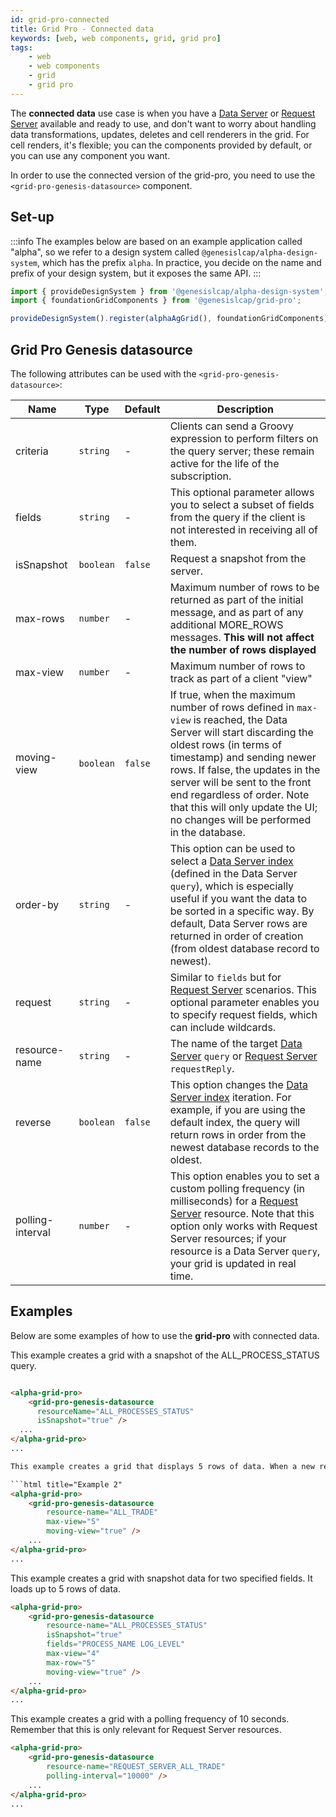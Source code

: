 ```yaml
---
id: grid-pro-connected
title: Grid Pro - Connected data
keywords: [web, web components, grid, grid pro]
tags:
    - web
    - web components
    - grid
    - grid pro
---
```


The **connected data** use case is when you have a [Data Server](../../../../../server/data-server/introduction/) or [Request Server](../../../../../server/request-server/introduction/) available and ready to use, and don't want to worry about handling data transformations, updates, deletes and cell renderers in the grid. For cell renders, it's flexible; you can the components provided by default, or you can use any component you want.

In order to use the connected version of the grid-pro, you need to use the `<grid-pro-genesis-datasource>` component.

## Set-up

:::info
The examples below are based on an example application called "alpha", so we refer to a design system called `@genesislcap/alpha-design-system`, which has the prefix `alpha`. In practice, you decide on the name and prefix of your design system, but it exposes the same API.
:::

```ts
import { provideDesignSystem } from '@genesislcap/alpha-design-system';
import { foundationGridComponents } from '@genesislcap/grid-pro';

provideDesignSystem().register(alphaAgGrid(), foundationGridComponents);
```

## Grid Pro Genesis datasource

The following attributes can be used with the `<grid-pro-genesis-datasource>`:

|Name|Type|Default|Description|
|----|----|-------|-----------|
|criteria|`string`| - |Clients can send a Groovy expression to perform filters on the query server; these remain active for the life of the subscription.|
|fields| `string` | - | This optional parameter allows you to select a subset of fields from the query if the client is not interested in receiving all of them. |
|isSnapshot| `boolean` | `false` | Request a snapshot from the server. |
|max-rows| `number` | - | Maximum number of rows to be returned as part of the initial message, and as part of any additional MORE_ROWS messages. **This will not affect the number of rows displayed**|
|max-view| `number` | - | Maximum number of rows to track as part of a client "view" |
|moving-view| `boolean` | `false` | If true, when the maximum number of rows defined in `max-view` is reached, the Data Server will start discarding the oldest rows (in terms of timestamp) and sending newer rows. If false, the updates in the server will be sent to the front end regardless of order. Note that this will only update the UI; no changes will be performed in the database.|
|order-by| `string` | - | This option can be used to select a [Data Server index](../../../../../database/data-types/index-entities/) (defined in the Data Server `query`), which is especially useful if you want the data to be sorted in a specific way. By default, Data Server rows are returned in order of creation (from oldest database record to newest).|
|request| `string` | - | Similar to `fields` but for [Request Server](../../../../../server/request-server/introduction/) scenarios. This optional parameter enables you to specify request fields, which can include wildcards.|
|resource-name| `string` | - | The name of the target [Data Server](../../../../../server/data-server/introduction/) `query` or [Request Server](../../../../../server/request-server/introduction/) `requestReply`. |
| reverse | `boolean` | `false` | This option changes the [Data Server index](../../../../../database/data-types/index-entities/) iteration. For example, if you are using the default index, the query will return rows in order from the newest database records to the oldest.|
| polling-interval | `number` | - | This option enables you to set a custom polling frequency (in milliseconds) for a [Request Server](../../../../../server/request-server/introduction/) resource. Note that this option only works with Request Server resources; if your resource is a Data Server `query`, your grid is updated in real time. |

## Examples

Below are some examples of how to use the **grid-pro** with connected data.

This example creates a grid with a snapshot of the ALL_PROCESS_STATUS query.

```html title="Example 1"

<alpha-grid-pro>
    <grid-pro-genesis-datasource
      resourceName="ALL_PROCESSES_STATUS"
      isSnapshot="true" />
  ...
</alpha-grid-pro>
...

This example creates a grid that displays 5 rows of data. When a new record is added, the oldest record is removed from the display.

```html title="Example 2"
<alpha-grid-pro>
    <grid-pro-genesis-datasource
        resource-name="ALL_TRADE"
        max-view="5"
        moving-view="true" />
    ...
</alpha-grid-pro>
...
```

This example creates a grid with snapshot data for two specified fields. It loads up to 5 rows of data.

```html title="Example 3"
<alpha-grid-pro>
    <grid-pro-genesis-datasource
        resource-name="ALL_PROCESSES_STATUS"
        isSnapshot="true"
        fields="PROCESS_NAME LOG_LEVEL"
        max-view="4"
        max-row="5"
        moving-view="true" />
    ...
</alpha-grid-pro>
...
```

This example creates a grid with a polling frequency of 10 seconds. Remember that this is only relevant for Request Server resources.

```html title="Example 4"
<alpha-grid-pro>
    <grid-pro-genesis-datasource
        resource-name="REQUEST_SERVER_ALL_TRADE"
        polling-interval="10000" />
    ...
</alpha-grid-pro>
...
```

